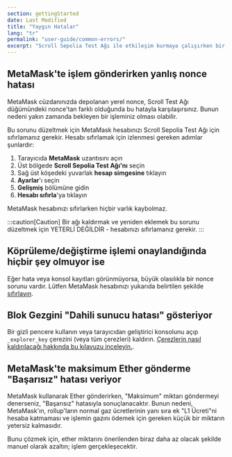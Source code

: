 ```yaml
---
section: gettingStarted
date: Last Modified
title: "Yaygın Hatalar"
lang: "tr"
permalink: "user-guide/common-errors/"
excerpt: "Scroll Sepolia Test Ağı ile etkileşim kurmaya çalışırken bir hata mı görüyorsunuz? İşte bazı yaygın yapılandırma hataları ve bunları hızlıca nasıl düzeltebileceğiniz hakkında bilgiler."
---
```


## MetaMask'te işlem gönderirken yanlış nonce hatası

MetaMask cüzdanınızda depolanan yerel nonce, Scroll Test Ağı düğümündeki nonce'tan farklı olduğunda bu hatayla karşılaşırsınız. Bunun nedeni yakın zamanda bekleyen bir işleminiz olması olabilir.

Bu sorunu düzeltmek için MetaMask hesabınızı Scroll Sepolia Test Ağı için sıfırlamanız gerekir. Hesabı sıfırlamak için izlenmesi gereken adımlar şunlardır:

1. Tarayıcıda **MetaMask** uzantısını açın
2. Üst bölgede **Scroll Sepolia Test Ağı'nı** seçin
3. Sağ üst köşedeki yuvarlak **hesap simgesine** tıklayın
4. **Ayarlar**'ı seçin
5. **Gelişmiş** bölümüne gidin
6. **Hesabı sıfırla**'ya tıklayın

MetaMask hesabınızı sıfırlarken hiçbir varlık kaybolmaz.

:::caution[Caution]
Bir ağı kaldırmak ve yeniden eklemek bu sorunu düzeltmek için YETERLİ DEĞİLDİR - hesabınızı sıfırlamanız gerekir.
:::

## Köprüleme/değiştirme işlemi onaylandığında hiçbir şey olmuyor ise

Eğer hata veya konsol kayıtları görünmüyorsa, büyük olasılıkla bir nonce sorunu vardır. Lütfen MetaMask hesabınızı yukarıda belirtilen şekilde [sıfırlayın](/tr/user-guide/common-errors).

## Blok Gezgini "Dahili sunucu hatası" gösteriyor

Bir gizli pencere kullanın veya tarayıcıdan geliştirici konsolunu açıp `_explorer_key` çerezini (veya tüm çerezleri) kaldırın. [Çerezlerin nasıl kaldırılacağı hakkında bu kılavuzu inceleyin.](https://www.contentstack.com/docs/developers/how-to-guides/clear-caches-and-cookies-in-different-browsers/).

## MetaMask'te maksimum Ether gönderme "Başarısız" hatası veriyor

MetaMask kullanarak Ether gönderirken, "Maksimum" miktarı göndermeyi denerseniz, "Başarısız" hatasıyla sonuçlanacaktır. Bunun nedeni, MetaMask'ın, rollup'ların normal gaz ücretlerinin yanı sıra ek "L1 Ücreti"ni hesaba katmaması ve işlemin gazını ödemek için gereken küçük bir miktarın yetersiz kalmasıdır.

Bunu çözmek için, ether miktarını önerilenden biraz daha az olacak şekilde manuel olarak azaltın; işlem gerçekleşecektir.
